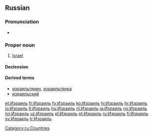 ==Russian==
{{wikipedia|lang=ru}}

===Pronunciation===
* {{audio|Ru-Израиль.ogg|Audio}}

===Proper noun===
{{ru-proper noun|Изра́иль|m}}

# [[Israel]]

====Declension====
{{ru-noun-ь-1-m|n=sg|Израил|Изра́ил}}

====Derived terms====
* [[израильтянин]], [[израильтянка]]
* [[израильский]]

[[Category:ru:Countries]]

[[et:Израиль]]
[[fr:Израиль]]
[[fy:Израиль]]
[[ko:Израиль]]
[[hi:Израиль]]
[[hr:Израиль]]
[[io:Израиль]]
[[lt:Израиль]]
[[hu:Израиль]]
[[nl:Израиль]]
[[ja:Израиль]]
[[no:Израиль]]
[[nn:Израиль]]
[[uz:Израиль]]
[[pl:Израиль]]
[[pt:Израиль]]
[[ru:Израиль]]
[[fi:Израиль]]
[[sv:Израиль]]
[[tr:Израиль]]
